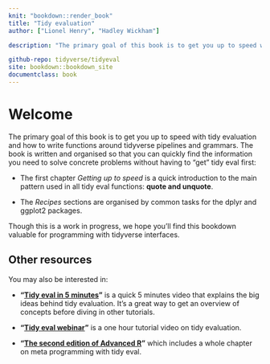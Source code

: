```yaml
---
knit: "bookdown::render_book"
title: "Tidy evaluation"
author: ["Lionel Henry", "Hadley Wickham"]

description: "The primary goal of this book is to get you up to speed with tidy evaluation and how to write functions around tidyverse pipelines and grammars."

github-repo: tidyverse/tidyeval
site: bookdown::bookdown_site
documentclass: book
---
```


# Welcome {-}

The primary goal of this book is to get you up to speed with tidy evaluation and how to write functions around tidyverse pipelines and grammars. The book is written and organised so that you can quickly find the information you need to solve concrete problems without having to "get" tidy eval first:

* The first chapter *Getting up to speed* is a quick introduction to the main pattern used in all tidy eval functions: **quote and unquote**.

* The *Recipes* sections are organised by common tasks for the dplyr and ggplot2 packages.

Though this is a work in progress, we hope you'll find this bookdown valuable for programming with tidyverse interfaces.


## Other resources {-}

You may also be interested in:

* __"[Tidy eval in 5 minutes](https://www.youtube.com/watch?v=nERXS3ssntw)"__ is a quick 5 minutes video that explains the big ideas behind tidy evaluation. It's a great way to get an overview of concepts before diving in other tutorials.

* __"[Tidy eval webinar](https://www.rstudio.com/resources/webinars/tidy-eval/)"__ is a one hour tutorial video on tidy evaluation.

* __"[The second edition of Advanced R](http://adv-r.hadley.nz/)"__ which includes a whole chapter on meta programming with tidy eval.
